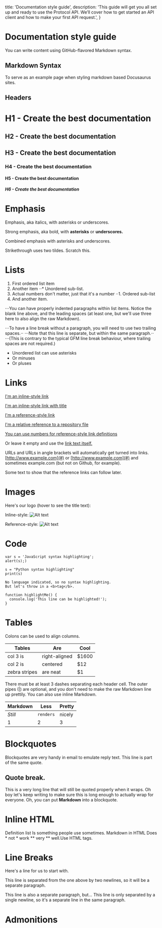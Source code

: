   title: 'Documentation style guide',
  description:
    'This guide will get you all set up and ready to use the Protocol API. We’ll cover how to get started an API client and how to make your first API request.',
}

# Documentation style guide

You can write content using GitHub-flavored Markdown syntax.

## Markdown Syntax
To serve as an example page when styling markdown based Docusaurus sites.

## Headers
H1 - Create the best documentation
===============
H2 - Create the best documentation
---------------
## H3 - Create the best documentation
### H4 - Create the best documentation
#### H5 - Create the best documentation
##### H6 - Create the best documentation

# Emphasis

Emphasis, aka italics, with asterisks or underscores.

Strong emphasis, aka bold, with **asterisks** or **underscores.**

Combined emphasis with asterisks and underscores.

Strikethrough uses two tildes. Scratch this.

# Lists
1. First ordered list item
2. Another item ⋅⋅* Unordered sub-list.
3. Actual numbers don't matter, just that it's a number ⋅⋅1. Ordered sub-list
4. And another item.

⋅⋅⋅You can have properly indented paragraphs within list items. Notice the blank line above, and the leading spaces (at least one, but we'll use three here to also align the raw Markdown).

⋅⋅⋅To have a line break without a paragraph, you will need to use two trailing spaces.⋅⋅ ⋅⋅⋅Note that this line is separate, but within the same paragraph.⋅⋅ ⋅⋅⋅(This is contrary to the typical GFM line break behaviour, where trailing spaces are not required.)

- Unordered list can use asterisks
- Or minuses
- Or pluses

# Links
[I'm an inline-style link](#)

[I'm an inline-style link with title](#)

[I'm a reference-style link](#)

[I'm a relative reference to a repository file](#)

[You can use numbers for reference-style link definitions](#)

Or leave it empty and use the [link text itself.](#)

URLs and URLs in angle brackets will automatically get turned into links. [http://www.example.com](#) or [http://www.example.com](#) and sometimes example.com (but not on Github, for example).

Some text to show that the reference links can follow later.

# Images

Here's our logo (hover to see the title text):

Inline-style: ![Alt text](/icon48.png "title")

Reference-style: ![Alt text](/icon48.png "title")

# Code

```tsx
var s = 'JavaScript syntax highlighting';
alert(s);)
```
```tsx
s = "Python syntax highlighting"
print(s)
```
```tsx
No language indicated, so no syntax highlighting.
But let's throw in a <b>tag</b>.
```
```tsx
function highlightMe() {
  console.log('This line can be highlighted!');
}
```
# Tables

Colons can be used to align columns.

| Tables | Are | Cool |
| ---- | ---- | ----------- |
| col 3 is | right-aligned | \$1600 |
| col 2 is | centered | $12 |
| zebra stripes | are neat | $1 |

There must be at least 3 dashes separating each header cell. The outer pipes (|) are optional, and you don't need to make the raw Markdown line up prettily. You can also use inline Markdown.

| Markdown | Less | Pretty |
| ---- | ---- | ----------- |
| *Still* | `renders` | nicely |
| 1 | 2 | 3 |

# Blockquotes
Blockquotes are very handy in email to emulate reply text. This line is part of the same quote.

## Quote break.

This is a very long line that will still be quoted properly when it wraps. Oh boy let's keep writing to make sure this is long enough to actually wrap for everyone. Oh, you can put **Markdown** into a blockquote.

# Inline HTML
Definition list
        Is something people use sometimes.
Markdown in HTML
        Does * not * work ** very ** well.Use HTML tags.

# Line Breaks
Here's a line for us to start with.

This line is separated from the one above by two newlines, so it will be a separate paragraph.

This line is also a separate paragraph, but... This line is only separated by a single newline, so it's a separate line in the same paragraph.

# Admonitions

